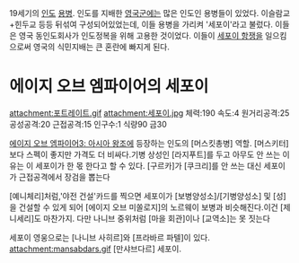 19세기의 [[인도]] [[용병]]. 인도를 지배한 [[영국]]군에는 많은 인도인 용병들이 있었다. 이슬람교+힌두교 등등 뒤섞여 구성되어있었는데, 이들 용병을 가리켜 '세포이'라고 불렀다. 이들은 영국 동인도회사가 인도정복을 위해 고용한 것이었다. 이들이 [[세포이 항쟁]]을 일으킴으로써 영국의 식민지배는 큰 혼란에 빠지게 된다.

= 에이지 오브 엠파이어의 세포이 =
attachment:포트레이트.gif
attachment:세포이.jpg
체력:190
속도:4
원거리공격:25
공성공격:20
근접공격:15
인구수:1
식량90 금30

[[에이지 오브 엠파이어3: 아시아 왕조]]에 등장하는 인도의 [머스킷총병] 역할.
[머스키터]보다 스펙이 좋지만 가격도 더 비싸다.기병 상성인 [라지푸트]를 두고 아무도 안 쓰는 이유는 이 세포이가 한 몫 한다고 할 수 있다. [구르카]가 [쿠크리]를 안 쓰는 대신 세포이가 근접공격에서 장검을 뽑는다

[예니체리]처럼,'야전 건설'카드를 찍으면 세포이가 [보병양성소]/[기병양성소] 및 [성]을 건설할 수 있게 되어 [에이지 오브 미쏠로지]의 노르웨이 보병과 비슷해진다.이건 [제니세리]도 마찬가지. 다만 나니브 중위처럼 [마을 회관]이나 [교역소]는 못 짓는다

세포이 영웅으로는 [나니브 사히르]와 [프라바르 파텔]이 있다. attachment:mansabdars.gif [만샤브다르] 세포이.
